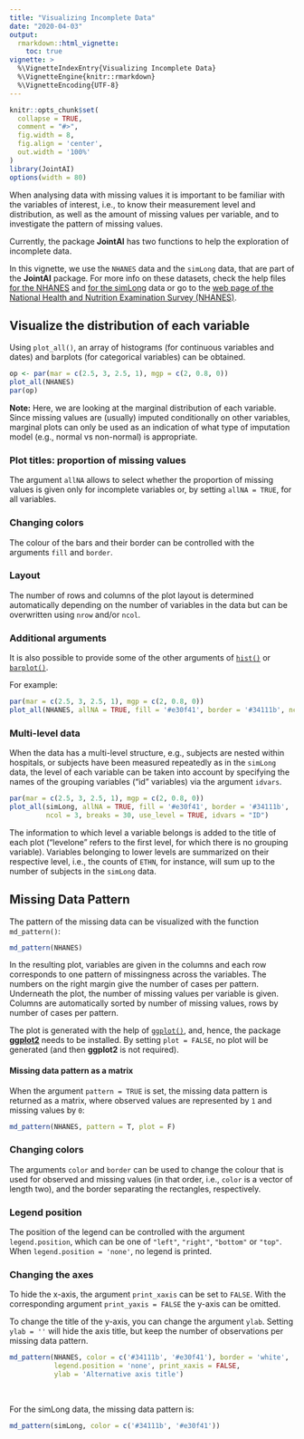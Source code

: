 ```yaml
---
title: "Visualizing Incomplete Data"
date: "2020-04-03"
output:
  rmarkdown::html_vignette:
    toc: true
vignette: >
  %\VignetteIndexEntry{Visualizing Incomplete Data}
  %\VignetteEngine{knitr::rmarkdown}
  %\VignetteEncoding{UTF-8}
---
```


```r
knitr::opts_chunk$set(
  collapse = TRUE,
  comment = "#>",
  fig.width = 8,
  fig.align = 'center',
  out.width = '100%'
)
library(JointAI)
options(width = 80)
```


When analysing data with missing values it is important to be familiar
with the variables of interest, i.e., to know their measurement level and
distribution, as well as the amount of missing values per variable, and to
investigate the pattern of missing values.

Currently, the package **JointAI** has two functions to help the exploration of
incomplete data.

In this vignette, we use the `NHANES` data and the `simLong` data, that are part of
the **JointAI** package.
For more info on these datasets, check the help files
[for the NHANES](https://nerler.github.io/JointAI/reference/NHANES.html) and
[for the simLong](https://nerler.github.io/JointAI/reference/simLong.html) data or
go to the [web page of the National Health and Nutrition Examination Survey (NHANES)](https://www.cdc.gov/nchs/nhanes/index.htm).


## Visualize the distribution of each variable
Using `plot_all()`, an array of histograms (for continuous variables and dates)
and barplots (for categorical variables) can be obtained.

```r
op <- par(mar = c(2.5, 3, 2.5, 1), mgp = c(2, 0.8, 0))
plot_all(NHANES)
par(op)
```

**Note:** Here, we are looking at the marginal distribution of each variable.
Since missing values are (usually) imputed conditionally on 
other variables, marginal plots can only be used as an indication of what 
type of imputation model (e.g., normal vs non-normal) is appropriate.


### Plot titles: proportion of missing values
The argument `allNA` allows to select whether the proportion of missing values
is given only for incomplete variables or, by setting `allNA = TRUE`, for all
variables.

### Changing colors
The colour of the bars and their border can be controlled with the arguments
`fill` and `border`.

### Layout
The number of rows and columns of the plot layout is determined automatically
depending on the number of variables in the data
but can be overwritten using `nrow` and/or `ncol`.

### Additional arguments
It is also possible to provide some of the other arguments of [`hist()`](https://stat.ethz.ch/R-manual/R-devel/library/graphics/html/hist.html)
or [`barplot()`](https://stat.ethz.ch/R-manual/R-devel/library/graphics/html/barplot.html).

For example:
```r
par(mar = c(2.5, 3, 2.5, 1), mgp = c(2, 0.8, 0))
plot_all(NHANES, allNA = TRUE, fill = '#e30f41', border = '#34111b', ncol = 3, breaks = 30)
```


### Multi-level data
When the data has a multi-level structure, e.g., subjects are nested within
hospitals, or subjects have been measured repeatedly as in the `simLong` data,
the level of each variable can be taken into account by specifying
the names of the grouping variables ("id" variables) via the argument
`idvars`.


```r
par(mar = c(2.5, 3, 2.5, 1), mgp = c(2, 0.8, 0))
plot_all(simLong, allNA = TRUE, fill = '#e30f41', border = '#34111b',
         ncol = 3, breaks = 30, use_level = TRUE, idvars = "ID")
```
The information to which level a variable belongs is added to
the title of each plot ("levelone" refers to the first level, for which there is
no grouping variable).
Variables belonging to lower levels are summarized on their respective level, 
i.e., the counts of `ETHN`, for instance, will sum up to the number of subjects
in the `simLong` data.


## Missing Data Pattern
The pattern of the missing data can be visualized with the function `md_pattern()`:
```r
md_pattern(NHANES)
```

In the resulting plot, variables are given in the columns and each row corresponds
to one pattern of missingness across the variables.
The numbers on the right margin give the number of cases per pattern. Underneath
the plot, the number of missing values per variable is given.
Columns are automatically sorted by number of missing values, rows by number of
cases per pattern.

The plot is generated with the help of [`ggplot()`](https://ggplot2.tidyverse.org/),
and, hence,  the package [**ggplot2**](https://CRAN.R-project.org/package=ggplot2)
needs to be installed. By setting `plot = FALSE`, no plot will be generated (and
then **ggplot2** is not required).

#### Missing data pattern as a matrix
When the argument `pattern = TRUE` is set, the missing data pattern is returned 
as a matrix, where observed values are represented by `1` and missing values
by `0`:
```r
md_pattern(NHANES, pattern = T, plot = F)
```


### Changing colors
The arguments `color` and `border` can be used to change the colour that is
used for observed and missing values (in that order, i.e., `color` is a vector
of length two), and the border separating the rectangles, respectively. 

### Legend position
The position of the legend can be controlled with the argument `legend.position`,
which can be one of `"left"`, `"right"`, `"bottom"` or `"top"`. 
When `legend.position = 'none'`, no legend is printed.

### Changing the axes
To hide the x-axis, the argument `print_xaxis` can be set to `FALSE`.
With the corresponding argument `print_yaxis = FALSE` the y-axis can be omitted.

To change the title of the y-axis, you can change the argument `ylab`. Setting
`ylab = ''` will hide the axis title, but keep the number of observations per
missing data pattern.

```r
md_pattern(NHANES, color = c('#34111b', '#e30f41'), border = 'white',
           legend.position = 'none', print_xaxis = FALSE, 
           ylab = 'Alternative axis title')
```

<br>

For the simLong data, the missing data pattern is:
```r
md_pattern(simLong, color = c('#34111b', '#e30f41'))
```
